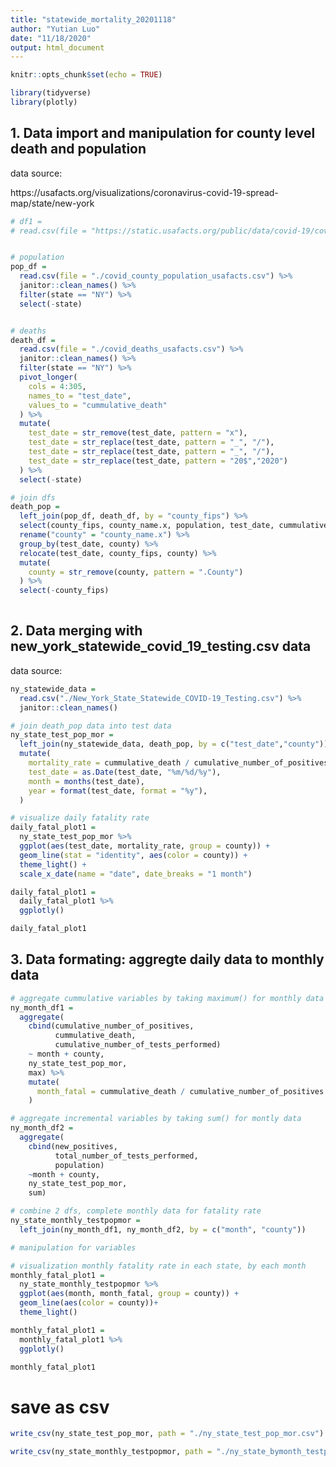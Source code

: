 ```yaml
---
title: "statewide_mortality_20201118"
author: "Yutian Luo"
date: "11/18/2020"
output: html_document
---
```


```r
knitr::opts_chunk$set(echo = TRUE)

library(tidyverse)
library(plotly)
```


## 1. Data import and manipulation for county level death and population

data source:

https://usafacts.org/visualizations/coronavirus-covid-19-spread-map/state/new-york


```r
# df1 = 
# read.csv(file = "https://static.usafacts.org/public/data/covid-19/covid_deaths_usafacts.csv?_ga=2.213522960.567718552.1605752195-1031006592.1605647663")


# population
pop_df = 
  read.csv(file = "./covid_county_population_usafacts.csv") %>% 
  janitor::clean_names() %>% 
  filter(state == "NY") %>% 
  select(-state)


# deaths
death_df = 
  read.csv(file = "./covid_deaths_usafacts.csv") %>% 
  janitor::clean_names() %>% 
  filter(state == "NY") %>% 
  pivot_longer(
    cols = 4:305,
    names_to = "test_date",
    values_to = "cummulative_death"
  ) %>% 
  mutate(
    test_date = str_remove(test_date, pattern = "x"),
    test_date = str_replace(test_date, pattern = "_", "/"),
    test_date = str_replace(test_date, pattern = "_", "/"),
    test_date = str_replace(test_date, pattern = "20$","2020")
  ) %>% 
  select(-state)

# join dfs
death_pop = 
  left_join(pop_df, death_df, by = "county_fips") %>% 
  select(county_fips, county_name.x, population, test_date, cummulative_death) %>% 
  rename("county" = "county_name.x") %>% 
  group_by(test_date, county) %>% 
  relocate(test_date, county_fips, county) %>% 
  mutate(
    county = str_remove(county, pattern = ".County")
  ) %>% 
  select(-county_fips)
  

```


## 2. Data merging with new_york_statewide_covid_19_testing.csv data

data source: <provide>

```r

ny_statewide_data = 
  read.csv("./New_York_State_Statewide_COVID-19_Testing.csv") %>% 
  janitor::clean_names() 

# join death_pop data into test data
ny_state_test_pop_mor = 
  left_join(ny_statewide_data, death_pop, by = c("test_date","county")) %>% 
  mutate(
    mortality_rate = cummulative_death / cumulative_number_of_positives, 
    test_date = as.Date(test_date, "%m/%d/%y"),
    month = months(test_date),
    year = format(test_date, format = "%y"),
  ) 

# visualize daily fatality rate
daily_fatal_plot1 = 
  ny_state_test_pop_mor %>% 
  ggplot(aes(test_date, mortality_rate, group = county)) +
  geom_line(stat = "identity", aes(color = county)) + 
  theme_light() +
  scale_x_date(name = "date", date_breaks = "1 month")

daily_fatal_plot1 =
  daily_fatal_plot1 %>% 
  ggplotly()

daily_fatal_plot1
```


## 3. Data formating: aggregte daily data to monthly data

```r

# aggregate cummulative variables by taking maximum() for monthly data
ny_month_df1 = 
  aggregate(
    cbind(cumulative_number_of_positives, 
          cummulative_death,
          cumulative_number_of_tests_performed) 
    ~ month + county, 
    ny_state_test_pop_mor, 
    max) %>% 
    mutate(
      month_fatal = cummulative_death / cumulative_number_of_positives
    )

# aggregate incremental variables by taking sum() for montly data
ny_month_df2 = 
  aggregate(
    cbind(new_positives, 
          total_number_of_tests_performed,
          population)
    ~month + county,
    ny_state_test_pop_mor,
    sum) 

# combine 2 dfs, complete monthly data for fatality rate
ny_state_monthly_testpopmor = 
  left_join(ny_month_df1, ny_month_df2, by = c("month", "county"))

# manipulation for variables

# visualization monthly fatality rate in each state, by each month
monthly_fatal_plot1 = 
  ny_state_monthly_testpopmor %>% 
  ggplot(aes(month, month_fatal, group = county)) +
  geom_line(aes(color = county))+
  theme_light() 

monthly_fatal_plot1 =
  monthly_fatal_plot1 %>% 
  ggplotly()

monthly_fatal_plot1

```


# save as csv
```r

write_csv(ny_state_test_pop_mor, path = "./ny_state_test_pop_mor.csv")

write_csv(ny_state_monthly_testpopmor, path = "./ny_state_bymonth_testpopmor.csv")

```

